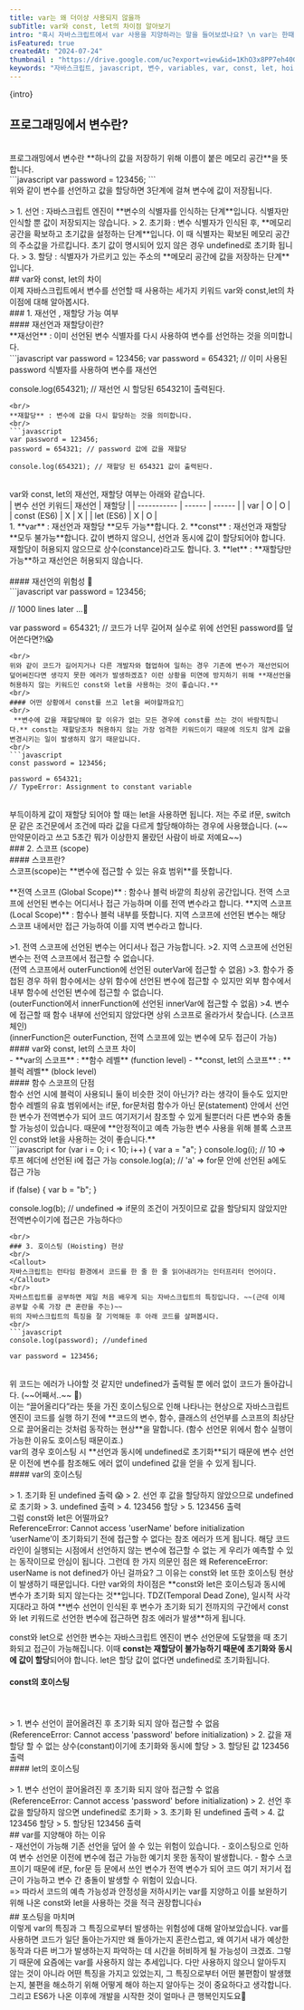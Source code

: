 ```yaml
---
title: var는 왜 더이상 사용되지 않을까
subTitle: var와 const, let의 차이점 알아보기
intro: "혹시 자바스크립트에서 var 사용을 지양하라는 말을 들어보셨나요? \n var는 한때 자바스크립트에서 변수를 선언할 수 있는 유일한 키워드였습니다. 하지만 ES6부터 모던 자바스크립트를 사용하는 개발자들은 더 이상 var를 사용하지 않고 있습니다. ES6부터 포함된 const와 let이라는 변수 선언 키워드가 있기 때문입니다. 하지만 var를 사용하지 않는 이유가 그저 오래된 문법이라서일까요? var와 const, let의 차이점을 알아보며 var가 외면받는 이유에 대해 알아보겠습니다."
isFeatured: true
createdAt: "2024-07-24"
thumbnail : "https://drive.google.com/uc?export=view&id=1KhO3x8PP7eh40G3ux4RsEg40L32eVkuC" 
keywords: "자바스크립트, javascript, 변수, variables, var, const, let, hoisting, 호이스팅, scope"
---
```

<p>{intro}</p>
<Spacing size="lg" />

## 프로그래밍에서 변수란?
<br/>
프로그래밍에서 변수란 **하나의 값을 저장하기 위해 이름이 붙은 메모리 공간**을 뜻합니다.
<br/>
```javascript 
var password = 123456; 
```
<br/>
위와 같이 변수를 선언하고 값을 할당하면 3단계에 걸쳐 변수에 값이 저장됩니다.
<br/>
<PostImage src="https://drive.google.com/uc?export=view&id=1WtfApWevV7lzHhaKIx6mF-KktJy5wZBo" alt="변수 선언 과정" width="580" height="392"/>
<br/>
> 1. 선언 : 자바스크립트 엔진이 **변수의 식별자를 인식하는 단계**입니다. 식별자만 인식할 뿐 값이 저장되지는 않습니다.
> 2. 초기화 : 변수 식별자가 인식된 후, **메모리 공간을 확보하고 초기값을 설정하는 단계**입니다. 이 때 식별자는 확보된 메모리 공간의 주소값을 가르킵니다. 초기 값이 명시되어 있지 않은 경우 undefined로 초기화 됩니다.
> 3. 할당 : 식별자가 가르키고 있는 주소의 **메모리 공간에 값을 저장하는 단계**입니다.
<br/>
## var와 const, let의 차이
<br/>
이제 자바스크립트에서 변수를 선언할 때 사용하는 세가지 키워드 var와 const,let의 차이점에 대해 알아봅시다.
<br/>
### 1. 재선언 , 재할당 가능 여부
<br/>
#### 재선언과 재할당이란?
<br/>
**재선언** : 이미 선언된 변수 식별자를 다시 사용하여 변수를 선언하는 것을 의미합니다.
<br/>
```javascript 
var password = 123456; 
var password = 654321; // 이미 사용된 password 식별자를 사용하여 변수를 재선언

console.log(654321); // 재선언 시 할당된 654321이 출력된다.
```
<br/>
**재할당** : 변수에 값을 다시 할당하는 것을 의미합니다.
<br/>
```javascript 
var password = 123456; 
password = 654321; // password 값에 값을 재할당

console.log(654321); // 재할당 된 654321 값이 출력된다.
```
<br/>
var와 const, let의 재선언, 재할당 여부는 아래와 같습니다.
<br/>
| 변수 선언 키워드| 재선언 | 재할당 |
| ----------- | ------ | ------ |
| var         | O      | O      |
| const (ES6) | X      | X      |
| let (ES6)   | X      | O      |
<br/>
1. **var** : 재선언과 재할당 **모두 가능**합니다.
2. **const** : 재선언과 재할당 **모두 불가능**합니다. 값이 변하지 않으니, 선언과 동시에 값이 할당되어야 합니다. 재할당이 허용되지 않으므로 상수(constance)라고도 합니다.
3. **let** : **재할당만 가능**하고 재선언은 허용되지 않습니다.
<br/>
<PostImage src="https://drive.google.com/uc?export=view&id=14fhjKXNkr4VFS8JnRq4UDa8c052BeEp9" alt="챗지피티한테 let의 의미를 물어보았다." width="558" height="266" caption="그래서 let이 무슨 뜻이냐고요..."/>
<br/>
#### 재선언의 위험성 🚨
<br/>
```javascript 
var password = 123456; 

// 1000 lines later ...🐌

var password = 654321; 
// 코드가 너무 길어져 실수로 위에 선언된 password를 덮어쓴다면?!😱
```
<br/>
위와 같이 코드가 길어지거나 다른 개발자와 협업하여 일하는 경우 기존에 변수가 재선언되어 덮어써진다면 생각지 못한 에러가 발생하겠죠? 이런 상황을 미연에 방지하기 위해 **재선언을 허용하지 않는 키워드인 const와 let을 사용하는 것이 좋습니다.**
<br/>
#### 어떤 상황에서 const를 쓰고 let을 써야할까요?🤔
<br/>
 **변수에 값을 재할당해야 할 이유가 없는 모든 경우에 const를 쓰는 것이 바람직합니다.** const는 재할당조차 허용하지 않는 가장 엄격한 키워드이기 때문에 의도치 않게 값을 변경시키는 일이 발생하지 않기 때문입니다.
<br/>
```javascript
const password = 123456; 

password = 654321; 
// TypeError: Assignment to constant variable
```
<br/>
 부득이하게 값이 재할당 되어야 할 때는 let을 사용하면 됩니다. 저는 주로 if문, switch문 같은 조건문에서 조건에 따라 값을 다르게 할당해야하는 경우에 사용했습니다. 
 (~~만약문이라고 쓰고 5초간 뭐가 이상한지 몰랐던 사람이 바로 저예요~~)
<br/>
### 2. 스코프 (scope)
<br/>
#### 스코프란?
<br/>
스코프(scope)는 **변수에 접근할 수 있는 유효 범위**를 뜻합니다.<br/>
<br/>
**전역 스코프 (Global Scope)** : 함수나 블럭 바깥의 최상위 공간입니다. 전역 스코프에 선언된 변수는 어디서나 접근 가능하며 이를 전역 변수라고 합니다.
**지역 스코프 (Local Scope)** : 함수나 블럭 내부를 뜻합니다. 지역 스코프에 선언된 변수는 해당 스코프 내에서만 접근 가능하여 이를 지역 변수라고 합니다.
<br/>
<PostImage src="https://drive.google.com/uc?export=view&id=1ZAsj37PaM6f7rCxrv65DjyHeVz4BMqy_" alt="스코프" width="558" height="266"/>
<br/>
>1. 전역 스코프에 선언된 변수는 어디서나 접근 가능합니다.
>2. 지역 스코프에 선언된 변수는 전역 스코프에서 접근할 수 없습니다.
  <br/> (전역 스코프에서 outerFunction에 선언된 outerVar에 접근할 수 없음)
>3. 함수가 중첩된 경우 하위 함수에서는 상위 함수에 선언된 변수에 접근할 수 있지만 외부 함수에서 내부 함수에 선언된 변수에 접근할 수 없습니다.
  <br/> (outerFunction에서 innerFunction에 선언된 innerVar에 접근할 수 없음)
>4. 변수에 접근할 때 함수 내부에 선언되지 않았다면 상위 스코프로 올라가서 찾습니다. (스코프 체인)
  <br/> (innerFunction은 outerFunction, 전역 스코프에 있는 변수에 모두 접근이 가능)

<br/>
#### var와 const, let의 스코프 차이
<br/>
- **var의 스코프** : **함수 레벨** (function level)
- **const, let의 스코프** : **블럭 레벨** (block level)
<br/>
#### 함수 스코프의 단점
<br/>
함수 선언 시에 블럭이 사용되니 둘이 비슷한 것이 아닌가? 라는 생각이 들수도 있지만 함수 레벨의 유효 범위에서는 if문, for문처럼 함수가 아닌 문(statement) 안에서 선언한 변수가 전역변수가 되어 코드 여기저기서 참조할 수 있게 될뿐더러 다른 변수와 충돌할 가능성이 있습니다. 때문에 **안정적이고 예측 가능한 변수 사용을 위해 블록 스코프인 const와 let을 사용하는 것이 좋습니다.**
<br/>
```javascript
for (var i = 0; i < 10; i++) {
  var a = "a";
}
console.log(i); // 10 => 루프 헤더에 선언된 i에 접근 가능
console.log(a); // 'a' => for문 안에 선언된 a에도 접근 가능

if (false) {
  var b = "b";
}

console.log(b); 
// undefined => if문의 조건이 거짓이므로 값을 할당되지 않았지만 전역변수이기에 접근은 가능하다🙄
``` 
<br/>
### 3. 호이스팅 (Hoisting) 현상
<br/>
<Callout>
자바스크립트는 런타임 환경에서 코드를 한 줄 한 줄 읽어내려가는 인터프리터 언어이다.
</Callout>
<br/>
자바스트립트를 공부하면 제일 처음 배우게 되는 자바스크립트의 특징입니다. ~~(근데 이제 공부할 수록 가장 큰 혼란을 주는)~~
위의 자바스크립트의 특징을 잘 기억해둔 후 아래 코드를 살펴봅시다.
<br/>
```javascript
console.log(password); //undefined

var password = 123456;
```
<br/>
위 코드는 에러가 나야할 것 같지만 undefined가 출력될 뿐 에러 없이 코드가 돌아갑니다. (~~어째서..~~ 🤦)
<br/>
이는 “끌어올리다”라는 뜻을 가진 <HighlightText type="background" fontWeight={700}>호이스팅</HighlightText>으로 인해 나타나는 현상으로 자바스크립트 엔진이 코드를 실행 하기 전에 **코드의 변수, 함수, 클래스의 선언부를 스코프의 최상단으로 끌어올리는 것처럼 동작하는 현상**을 말합니다. 
(함수 선언문 위에서 함수 실행이 가능한 이유도 호이스팅 때문이죠.)
<br/>
var의 경우 호이스팅 시 **선언과 동시에 undefined로 초기화**되기 때문에 변수 선언문 이전에 변수를 참조해도 에러 없이 undefined 값을 얻을 수 있게 됩니다.
<br/>
#### var의 호이스팅
<br/>
<PostImage src="https://drive.google.com/uc?export=view&id=1Fp1-ZFQeIhvim7xyAgEHu-O6iagpDqjA" alt="var의 호이스팅" width="728" height="445"/>
<br/>
> 1. 초기화 된 undefined 출력 😱
> 2. 선언 후 값을 할당하지 않았으므로 undefined로 초기화
> 3. undefined 출력
> 4. 123456 할당
> 5. 123456 출력

<br/>
그럼 const와 let은 어떨까요?
<br/>
<Callout icon="🚨">
  <HighlightText textColor="red">ReferenceError: Cannot access 'userName' before initialization</HighlightText >
</Callout>
<br/>
‘userName’이 초기화되기 전에 접근할 수 없다는 참조 에러가 뜨게 됩니다. 
해당 코드 라인이 실행되는 시점에서 선언하지 않는 변수에 접근할 수 없는 게 우리가 예측할 수 있는 동작이므로 안심이 됩니다.
그런데 한 가지 의문인 점은 왜 ReferenceError: userName is not defined가 아닌 걸까요?
그 이유는 const와 let 또한 호이스팅 현상이 발생하기 때문입니다. 다만 var와의 차이점은 **const와 let은 호이스팅과 동시에 변수가 초기화 되지 않는다는 것**입니다. 
<HighlightText type="background" fontWeight={700}>TDZ(Temporal Dead Zone)</HighlightText>, 일시적 사각지대라고 하여 **변수 선언이 인식된 후 변수가 초기화 되기 전까지의 구간에서 const와 let 키워드로 선언한 변수에 접근하면 참조 에러가 발생**하게 됩니다.

const와 let으로 선언한 변수는 자바스크립트 엔진이 변수 선언문에 도달했을 때 초기화되고 접근이 가능해집니다. 이때 **const는 재할당이 불가능하기 때문에 초기화와 동시에 값이 할당**되어야 합니다. let은 할당 값이 없다면 undefined로 초기화됩니다.
<br/>
#### const의 호이스팅
<br/>
<PostImage src="https://drive.google.com/uc?export=view&id=1e6ONONIaXB_0jj3nXJUnFdZbrImqp5EH" alt="const의 호이스팅" width="728" height="373"/>
<br/>
> 1. 변수 선언이 끌어올려진 후 초기화 되지 않아 접근할 수 없음 <br/>(ReferenceError: Cannot access 'password' before initialization)
> 2. 값을 재할당 할 수 없는 상수(constant)이기에 초기화와 동시에 할당
> 3. 할당된 값 123456 출력

<br/>
#### let의 호이스팅
<br/>
<PostImage src="https://drive.google.com/uc?export=view&id=1IwziOv60kqGAzwjJjoAO8oqOFbVeNE-v" alt="let의 호이스팅" width="728" height="445"/>
<br/>
> 1. 변수 선언이 끌어올려진 후 초기화 되지 않아 접근할 수 없음 <br/>(ReferenceError: Cannot access 'password' before initialization)
> 2. 선언 후 값을 할당하지 않으면 undefined로 초기화 
> 3. 초기화 된 undefined 출력
> 4. 값 123456 할당
> 5. 할당된 123456 출력

<br/>
## var를 지양해야 하는 이유
<br/>
 - 재선언이 가능해 기존 선언을 덮어 쓸 수 있는 위험이 있습니다.
 - 호이스팅으로 인하여 변수 선언문 이전에 변수에 접근 가능한 예기치 못한 동작이 발생합니다.
 - 함수 스코프이기 때문에 if문, for문 등 문에서 쓰인 변수가 전역 변수가 되어 코드 여기 저기서 접근이 가능하고 변수 간 충돌이 발생할 수 위험이 있습니다.
<br/>
=> 따라서 코드의 예측 가능성과 안정성을 저하시키는 var를 지양하고 이를 보완하기 위해 나온 const와 let을 사용하는 것을 적극 권장합니다👍
<br/>
## 포스팅을 마치며
<br/>
이렇게 var의 특징과 그 특징으로부터 발생하는 위험성에 대해 알아보았습니다. var를 사용하면 코드가 일단 돌아는가지만 왜 돌아가는지 혼란스럽고, 왜 여기서 내가 예상한 동작과 다른 버그가 발생하는지 파악하는 데 시간을 허비하게 될 가능성이 크겠죠. 그렇기 때문에 요즘에는 var를 사용하지 않는 추세입니다. 다만 사용하지 않으니 알아두지 않는 것이 아니라 어떤 특징을 가지고 있었는지, 그 특징으로부터 어떤 불편함이 발생했는지, 불편을 해소하기 위해 어떻게 해야 하는지 알아두는 것이 중요하다고 생각합니다. 그리고 ES6가 나온 이후에 개발을 시작한 것이 얼마나 큰 행복인지도요🥹








